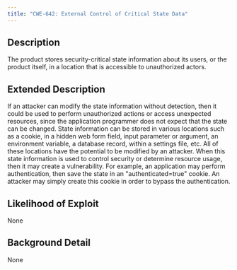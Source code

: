 ```yaml
---
title: "CWE-642: External Control of Critical State Data"
---
```


## Description
The product stores security-critical state information about its users, or the product itself, in a location that is accessible to unauthorized actors.

## Extended Description

If an attacker can modify the state information without detection, then it could be used to perform unauthorized actions or access unexpected resources, since the application programmer does not expect that the state can be changed.
State information can be stored in various locations such as a cookie, in a hidden web form field, input parameter or argument, an environment variable, a database record, within a settings file, etc. All of these locations have the potential to be modified by an attacker. When this state information is used to control security or determine resource usage, then it may create a vulnerability. For example, an application may perform authentication, then save the state in an "authenticated=true" cookie. An attacker may simply create this cookie in order to bypass the authentication.


## Likelihood of Exploit
None

## Background Detail
None
        